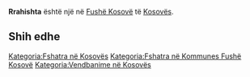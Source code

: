 {{Fshat në 
 | Emri                = Rrahishta
 | EmriAlt                = 
 | NAME_SHORT_FORM=      
 | NAME_GENERIC=      
 | NAME_SORT_NAME_RO=      RRAHISHTA
 | FULL_NAME_RO = Rrahishta
 | FULL_NAME_ND_RO=Rrahishta
 | SORT_NAME_RG=RRAHISHTA
 | FULL_NAME_RG=Rrahishta
 | FULL_NAME_ND_RG=Rrahishta
 | SRP_NAME_SHORT_FORM=      
 | SRP_NAME_GENERIC=      
 | SRP_NAME_SORT_NAME_RO=      
 | SRP_FULL_NAME_RO = 
 | SRP_FULL_NAME_ND_RO=
 | SRP_SORT_NAME_RG=
 | SRP_FULL_NAME_RG=
 | SRP_FULL_NAME_ND_RG=
 | Emri (Rasa dhanore) = 
 | Figura              = 
 | Shteti              = Kosovo
 | Komuna              = Fushë Kosovë
 | Kodi postar         = 
 | Sipërfaqja          = 

 | Popullsia           = 

 | Regj. i popullsisë  = 
 | Dend. e popullsisë  = 
 | Faqja zyrtare       = 
 <!--- Koordinatat ----> 
 | Gjerësia            = 42.688333
 | Gjatësia            = 21.498056
 | Lartësia            = 
}}
'''Rrahishta''' është një [[]] në [[Fushë Kosovë]] të [[Kosovës]].

<!-- == Gjeografia == -->
<!-- == Historia == -->
<!-- == Demografia == -->
== Shih edhe ==
{{Komuna Fushë Kosovë}}
{{Kosovo-Administrata-Cung}}

[[Kategoria:Fshatra në Kosovës]]
[[Kategoria:Fshatra në Kommunes Fushë Kosovë]]
[[Kategoria:Vendbanime në Kosovës]]